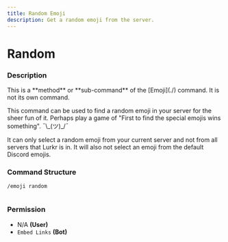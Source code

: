 ```yaml
---
title: Random Emoji
description: Get a random emoji from the server.
---
```


# Random
### Description

<Callout type="warning">
This is a **method** or **sub-command** of the [Emoji](./) command. It is not its own command.
</Callout>

This command can be used to find a random emoji in your server for the sheer fun of it. Perhaps play a game of "First to find the special emojis wins something". ¯\\\_(ツ)\_/¯

It can only select a random emoji from your current server and not from all servers that Lurkr is in. It will also not select an emoji from the default Discord emojis.

### Command Structure

```
/emoji random
```

<figure><img src="https://i.imgur.com/ORDj4U7.png" alt=""><figcaption></figcaption></figure>

### **Permission**

* N/A **(User)**
* `Embed Links` **(Bot)**
